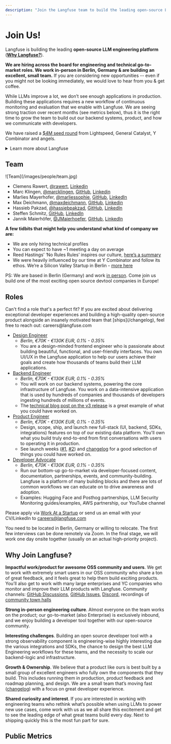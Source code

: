 ```yaml
---
description: "Join the Langfuse team to build the leading open-source LLM engineering platform"
---
```


# Join Us!

Langfuse is building the leading **open-source LLM engineering platform** (**[Why Langfuse?](/why)**).

**We are hiring across the board for engineering and technical go-to-market roles. We work in-person in Berlin, Germany & are building an excellent, small team.** If you are considering new opportunities -- even if you might not be looking immediately, we would love to hear from you & get coffee.

While LLMs improve a lot, we don’t see enough applications in production. Building these applications requires a new workflow of continuous monitoring and evaluation that we enable with Langfuse.
We are seeing strong traction over recent months (see metrics below), thus it is the right time to grow the team to build out our backend systems, product, and how we communicate with developers.

We have raised a [$4M seed round](/blog/announcing-our-seed-round) from Lightspeed, General Catalyst, Y Combinator and angels.

<details>
<summary>Learn more about Langfuse</summary>

- [Documentation](https://langfuse.com/docs)
- [10 min video](/watch-demo)
- [Interactive demo](https://langfuse.com/demo)
- [Origin story](https://langfuse.com/blog/announcing-our-seed-round)
- [Langfuse 2.0 scope](https://langfuse.com/blog/2024-04-introducing-langfuse-2.0)
- [Traces as the core of the LLMOps workflow (webinar)](/guides/videos/webinar-observability-llm-systems)
- [Langfuse on Cerebral Valley](https://cerebralvalley.ai/blog/langfuse-yc-w23-the-open-source-llm-engineering-platform-19EFOhmZ4RkRoE4LDUn8og)

</details>

## Team

<Frame>![Team](/images/people/team.jpg)</Frame>

- Clemens Rawert, [@rawert](https://x.com/rawert), [Linkedin](https://www.linkedin.com/in/rawert/)
- Marc Klingen, [@marcklingen](https://x.com/marcklingen), [GitHub](https://github.com/marcklingen), [Linkedin](https://www.linkedin.com/in/marcklingen/)
- Marlies Mayerhofer, [@marliessophie](https://x.com/marliessophie), [GitHub](https://github.com/marliessophie), [LinkedIn](https://www.linkedin.com/in/marlies-mayerhofer/)
- Max Deichmann, [@maxdeichmann](https://x.com/maxdeichmann), [GitHub](https://github.com/maxdeichmann), [Linkedin](https://www.linkedin.com/in/maxdeichmann/)
- Hassieb Pakzad, [@hassiebpakzad](https://x.com/hassiebpakzad), [GitHub](https://github.com/hassiebp), [LinkedIn](https://www.linkedin.com/in/hassieb/)
- Steffen Schmitz, [GitHub](https://github.com/Steffen911), [LinkedIn](https://www.linkedin.com/in/steffenschmitz/)
- Jannik Maierhöfer, [@JMaierhoefer](https://x.com/JMaierhoefer), [GitHub](https://github.com/jannikmaierhoefer), [LinkedIn](https://www.linkedin.com/in/maierhoefer/)

**A few tidbits that might help you understand what kind of company we are:**

- We are only hiring technical profiles
- You can expect to have ~1 meeting a day on average
- Reed Hastings’ ‘No Rules Rules’ inspires our culture, [here’s a summary](https://www.mattswain.com/booknotes/no-rules-rules)
- We were heavily influenced by our time at Y Combinator and follow its ethos. We’re a Silicon Valley Startup in Berlin - [more here](https://www.ycombinator.com/library/4D-yc-s-essential-startup-advice)

PS: We are based in Berlin (Germany) and work [in person](https://www.linkedin.com/posts/rawert_why-we-decided-to-build-langfuse-in-person-activity-7150905769528385536-yuqi). Come join us build one of the most exciting open source devtool companies in Europe!

## Roles

<Callout type="info">
  Can't find a role that's a perfect fit? If you are excited about delivering
  exceptional developer experiences and building a high-quality open-source
  product alongside an insanely motivated team that [ships](/changelog), feel
  free to reach out: careers@langfuse.com
</Callout>

- [Design Engineer](https://www.ycombinator.com/companies/langfuse/jobs/mDquP95-design-engineer)
  - _Berlin, €70K - €130K EUR, 0.1% - 0.35%_
  - You are a design-minded frontend engineer who is passionate about building beautiful, functional, and user-friendly interfaces. You own UI/UX in the Langfuse application to help our users achieve their goals and create how thousands of teams build their LLM applications.
- [Backend Engineer](https://www.ycombinator.com/companies/langfuse/jobs/1bO16H6-backend-engineer)
  - _Berlin, €70K - €130K EUR, 0.1% - 0.35%_
  - You will work on our backend systems, powering the core infrastructure of Langfuse. You work on a data-intensive application that is used by hundreds of companies and thousands of developers ingesting hundreds of millions of events.
  - The [technical blog post on the v3 release](/blog/2024-12-langfuse-v3-infrastructure-evolution) is a great example of what you could have worked on.
- [Product Engineer](https://www.ycombinator.com/companies/langfuse/jobs/aAvmoFB-product-engineer)
  - _Berlin, €70K - €130K EUR, 0.1% - 0.35%_
  - Design, scope, ship, and launch new full-stack (UI, backend, SDKs, integrations) features on top of our existing data platform. You'll own what you build truly end-to-end from first conversations with users to operating it in production.
  - See launch weeks ([#1](/blog/launch-week-1), [#2](/blog/2024-11-17-launch-week-2)) and [changelog](/changelog) for a good selection of things you could have worked on.
- [Developer Advocate](https://www.ycombinator.com/companies/langfuse/jobs/uHysbKH-developer-advocate-devrel)
  - _Berlin, €70K - €130K EUR, 0.1% - 0.35%_
  - Run our bottom-up go-to-market via developer-focused content, documentation, partnerships, events, and community-building. Langfuse is a platform of many building blocks and there are lots of common workflows we can educate on to drive awareness and adoption.
  - Examples: Hugging Face and Posthog partnerships, LLM Security Monitoring guides/examples, AWS partnership, our YouTube channel

Please apply via [Work At a Startup](https://www.ycombinator.com/companies/langfuse/jobs) or send us an email with your CV/LinkedIn to careers@langfuse.com

You need to be located in Berlin, Germany or willing to relocate. The first few interviews can be done remotely via Zoom. In the final stage, we will work one day onsite together (usually on an actual high-priority project).

## Why Join Langfuse?

**Impactful work/product for awesome OSS community and users**. We get to work with extremely smart users in our OSS community who share a ton of great feedback, and it feels great to help them build exciting products. You’ll also get to work with many large enterprises and YC companies who monitor and improve their LLM products with Langfuse. Community channels: [GitHub Discussions](/ideas), [GitHub Issues](/issues), [Discord](/discord), recordings of [community town halls](https://www.youtube.com/@langfuse)

**Strong in-person engineering culture**. Almost everyone on the team works on the product; our go-to-market (also Enterprise) is exclusively inbound, and we enjoy building a developer tool together with our open-source community.

**Interesting challenges**. Building an open source developer tool with a strong observability component is engineering-wise highly interesting due the various integrations and SDKs, the chance to design the best LLM Engineering workflows for these teams, and the necessity to scale our backend-logic and infrastructure.

**Growth & Ownership**. We believe that a product like ours is best built by a small group of excellent engineers who fully own the components that they build. This includes running them in production, product feedback and roadmap planning, and design. We are a small team that’s moving fast ([changelog](/changelog)) with a focus on great developer experience.

**Shared curiosity and interest**. If you are interested in working with engineering teams who rethink what’s possible when using LLMs to power new use cases, come work with us as we all share this excitement and get to see the leading edge of what great teams build every day. Next to shipping quickly this is the most fun part for sure.

## Public Metrics


<PublicMetrics />
